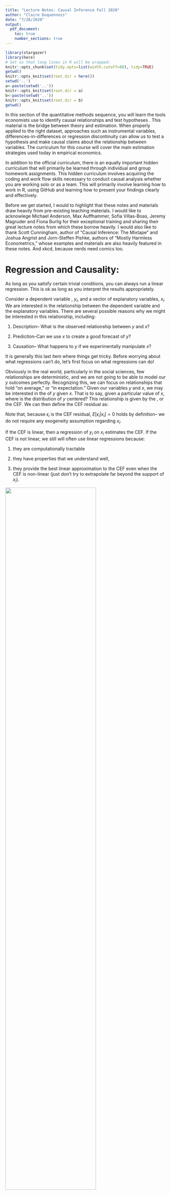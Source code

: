 ---
title: "Lecture Notes: Causal Inference Fall 2020"
author: "Claire Duquennois"
date: "7/28/2020"
output:
  pdf_document:
    toc: true
    number_sections: true
---

```{r setup}
library(stargazer)
library(here)
# Set so that long lines in R will be wrapped:
knitr::opts_chunk$set(tidy.opts=list(width.cutoff=80), tidy=TRUE)
getwd()
knitr::opts_knit$set(root.dir = here())
setwd('..')
a<-paste(setwd('..'))
knitr::opts_knit$set(root.dir = a)
b<-paste(setwd('..'))
knitr::opts_knit$set(root.dir = b)
getwd()
```




\begin{center}
\Large \textbf{Welcome to Economic Inference from Data!}
\end{center}




In this section of the quantitative methods sequence, you will learn the tools economists use to identify causal relationships and test hypotheses \textit{in the wild}. This material is the bridge between theory and estimation. When properly applied to the right dataset, approaches such as instrumental variables, differences-in-differences or regression discontinuity can allow us to test a hypothesis and make causal claims about the relationship between variables. The curriculum for this course will cover the main estimation strategies used today in empirical economics. 

In addition to the official curriculum, there is an equally important hidden curriculum that will primarily be learned through individual and group homework assignments. This hidden curriculum involves acquiring the coding and work flow skills necessary to conduct causal analysis whether you are working solo or as a team. This will primarily involve learning how to work in R, using GitHub and learning how to present your findings clearly and effectively.

Before we get started, I would to highlight that these notes and materials draw heavily from pre-existing teaching materials. I would like to acknowlege Michael Anderson, Max Auffhammer, Sofia Villas-Boas, Jeremy Magruder and Fiona Burlig for their exceptional training and sharing their great lecture notes from which these borrow heavily. I would also like to thank Scott Cunningham, author of "Causal Inference: The Mixtape" and Joshua Angrist and Jorn-Steffen Pishke, authors of "Mostly Harmless Econometrics," whose examples and materials are also heavily featured in these notes. And xkcd, because nerds need comics too. 





# Regression and Causality:


As long as you satisfy certain trivial conditions, you can always run a linear regression. This is ok as long as you interpret the results appropriately. 

Consider a dependent variable , $y_i$, and a vector of explanatory variables, $x_i$. We are interested in the relationship between the dependent variable and the explanatory variables. There are several possible reasons why we might be interested in this relationship, including:

1) Description-- What is the observed relationship between $y$ and $x$?

2) Prediciton--Can we use $x$ to create a good forecast of $y$?

3) Causation-- What happens to $y$ if we experimentally manipulate $x$?

It is generally this last item where things get tricky. Before worrying about what regressions can't do, let's first focus on what regressions can do!

Obviously in the real world, particularly in the social sciences, few relationships are deterministic, and we are not going to be able to model our $y$ outcomes perfectly. Recognizing this, we can focus on relationships that hold "on average," or "in expectation." Given our variables $y$ and $x$, we may be interested in the \textit{Conditional Expectation} of $y$ given $x$. That is to say, given a particular value of $x$, where is the distribution of $y$ centered?  This relationship is given by the \textit{Conditional Expectation Function}, or the CEF. 
\begin{equation}
\begin{split}
E[y_i|x_i]=h(x_i)
\end{split}
\end{equation}
We can then define the CEF residual as: 


\begin{equation}
\begin{split}
\epsilon_i=&y_i-h(x_i) \text{ where}\\
	& E[\epsilon_i|x_i]=0
\end{split}
\end{equation}

Note that, because $\epsilon_i$ is the CEF residual, $E[\epsilon_i|x_i]=0$ holds by definition-- we do not require any exogeneity assumption regarding $x_i$.

If the CEF is linear, then a regression of $y_i$ on $x_i$ estimates the CEF. If the CEF is not linear, we still will often use linear regressions because:

1) they are computationally tractable

2) they have properties that we understand well,

3) they provide the best linear approximation to the CEF even when the CEF is non-linear (just don't try to extrapolate far beyond the support of $x_i$). 


\centering
![]("images\linearprojectioncomic.png"){width=75%}

\raggedright

Thus, if what you are interested in is the CEF, linear regression is a good, and robust tool for estimating it.

You can estimate the CEF using the linear regression by doing the following.
Run a linear regression  of $y_i$ on $x_i$, to generate estimates of $\beta_0$ and $\beta_1$ by doing the following estimation. 

\begin{equation}
\begin{split}
y_i=\beta_0+\beta_1 x_i+\epsilon
\end{split}
\end{equation}

Then you can use the estimated $\hat{\beta}_0$ and $\hat{\beta}_1$ to calculate $\hat{y}$
\begin{equation}
\begin{split}
\hat{y}_i=\hat{\beta}_0+\hat{\beta}_1 x_i
\end{split}
\end{equation}


where $\hat{y}_i$ is the predicted value for $y_i$ given $x_i$, ie. $\hat{y}_i=E[y_i|x_i]$, the CEF. 


This is fine, as long as you interpret your results for what they are --an approximation of the conditional expectation function-- and not what you might want them to be (an estimate of a causal relationship). 

So if you are only intersted in decription or prediction, we can end the class here. 

## Application: Regression for Prediction

Suppose you are a bank and you are interested in predicting whether your customers will be able to repay their student loans. You have a subset of data from the CPS that includes individual earnings and the number of years they spent in education. You estimate the following on working age adults that are over 22 years old: 

\begin{equation}
\begin{split}
Income_i=\beta_0+\beta_1 Schooling_i+\epsilon_i
\end{split}
\end{equation}

to generate the estimates $\hat{\beta_0}$ and $\hat{\beta_1}$. 

In R, you code:

 
\center ![]("images\code_quality.png"){width=75%}

\raggedright


```{r chunk1}

mydata<-read.csv("data/data_M1_OVB/cps_clean.csv")

reg1<-lm(inctot~edu,mydata[mydata$age>22,])
summary(reg1)

```

Thus we have that $\hat{\beta_0}=-61944$ and $\hat{\beta_1}=8054$, so an extra year of education predicts earnings that are \$8,115 higher.


\center ![]("images\scatterintuitioncomic.png"){width=75%}

\raggedright

```{r chunk1a, echo = TRUE}

plot(mydata[mydata$age>22 & mydata$inctot<300000,]$edu, 
     mydata[mydata$age>22 & mydata$inctot<300000,]$inctot)
```


Using these estimate we can predict the difference in annual income between a high school and college grad as

$$\begin{aligned}
\widehat{Income}_{col}-\widehat{Income}_{hs} & =(\hat{\beta_0}+\hat{\beta_1}*16)-(\hat{\beta_0}+\hat{\beta_1}*12)\\
& =\hat{\beta_1}*4\\
& = 8,054*4=\$32,216.
\end{aligned}$$

So we would predict annual returns of $32,216.


Alternatively, we could create an indicator variable set to 1 for individuals with college educations and estimate it on the subset of individuals who have at least 12 years of schooling:

\begin{equation}
\begin{split}
Income_i=\beta_0+\beta_1 CollGrad_i+\epsilon_i
\end{split}
\end{equation}

```{r chunk2}

mydata$collgrad<-0
mydata$collgrad[mydata$edu>=16]<-1

reg2<-lm(inctot~collgrad,mydata[mydata$edu>=12 & mydata$age>22,])
summary(reg2)

```
Here we have that $\hat{\beta_0}=36483$ and $\hat{\beta_1}=44842$, so having a four year college degree predicts earnings that are \$44,842 higher then the predicted income of \$36,483 for individuals that finished highschool but did not get a four year degree.

The important thing to note here: we are not saying that the college degree **caused** higher earnings, but it does **predict** higher earnings, which for many applications, like approaving a loan, is sufficient. 

To get at causation, we will need to do a lot more work. 


\center ![]("images\corcauscomic.png"){width=75%}

\raggedright




## "No Causation Without Manipulation"^[This phrase comes from Holland (1986).]

Economists (and other social scientists) tend to be interested in causal effects because we want to think about what the consequences will be if a particular policy is implemented or changed. Naive regressions without a carefully thought out research design are not enough to identify causal effects.

### Application: The returns to schooling

It is easy to estimate the relationship between schooling and income. Using CPS data, I estimated the following linear regression:

\begin{equation}
\begin{split}
Income_i=\beta_0+\beta_1 Schooling_i+\epsilon
\end{split}
\end{equation}

 I then calculated the CEF,  $E[Income_i|Schooling_i]$, the expected value of income conditional on years of schooling as 

\begin{equation}\label{schcef}
\begin{split}
E[Income_i|Schooling_i]=\widehat{Income}_i=\hat{\beta}_0+\hat{\beta}_1 Schooling_i
\end{split}
\end{equation}



 These estimates, however, only tell us how income and schooling covary in the population. This DOES NOT reveal what would happen to an individuals income if there was an \textbf{"exogenous"} change to schooling. For instance if I raised the mandatory number of years students must stay in school or if I  increased the schooling of a randomly selected group of students by 1 year. This is because the number of years a student spends in school is \textbf{"endogenously"} determined: the students who can afford to go to school, and who expect returns from additional schooling, stay in school. There is no reason that a regression coefficient that is estimated data on \textbf{endogenous} schooling choices should correspond to the effects of an \textbf{exogenous} change in schooling. In order to estimate the \textbf{causal} effect of schooling, we will need to identify some type of **"manipulation"** that created an \textbf{exogenous} change in schooling. 

Note that it is not the case that one coefficient is "right" and the other is `"wrong" -- the two coefficients are simply different and which one is "correct" depends on what question you are trying to answer. If you are interested in predicting income based on some knowledge of a person's education levels, using equation \ref{schcef} is fine. \\

\noindent It is \textbf{CORRECT} to interpret the estimates from equations \ref{schcef} as 
\begin{center}
\textbf{``We expect the income of a person with one additional year of schooling to be \$ $\hat{\beta}_1$  higher.''} 
\end{center}

\noindent It is \textbf{INCORRECT} to interpret equations \ref{schcef} as 

\textbf{``One additional year of schooling CAUSES earnings to increase by \$ $\hat{\beta}_1$.''} 

 The \textit{Rubin Causal Model} discussed below offers a useful framework with which to understand common estimation techniques. More importantly, it is useful in framing and understanding what question you are trying to answer or what effect you are trying to estimate by using the idea that a unit has different  \textit{potential outcomes} depending on it's \textit{treatment} status. 

\subsection{The Rubin Causal Model}

Suppose that we have N units, $i=1,...,N,$ drawn randomly from a large population. We are interested in the effect of some binairy treatment variable, $D_i$, on an outcome, $Y_i$. We postulate that each unit faces two potential outcomes,

\begin{equation}\label{potout}
\begin{split}
Y_i& = \begin{cases}
      Y_i(1) & \text{ if } D_i=1 \text{ (\textit{the treatment condition})}\\
      Y_i(0) & \text{ if } D_i=0 \text{ (\textit{the control condition})}
    \end{cases}  \\
&= Y_i(0)+(Y_i(1)-Y_i(0))D_i
\end{split}
\end{equation}

The key challenge is that we will never observe both $Y_i(1)$ and $Y_i(0)$ though it must be theoretically possible that we could observe either $Y_i(1)$ or $Y_i(0)$. If you cannot conceptualize both $Y_i(1)$ and $Y_i(0)$ for the same unit, then D does not correspond to a treatment that is potentially manipulable and we cannot talk about the causal effect of manipulating D without further defining the problem. 

__________________
\textbf{Example:}

\textbf{Does going to college \underline{cause} higher earnings?}
Let the treatment be going to college. We can imagine that each high school graduate faces two potential outcomes:
\begin{equation}
\begin{split}
\text{\textit{potential outcomes}}= \begin{cases}
      earnings_{i,col} & \text{ if \textit{i} goes to college} \text{ (\textit{the treatment condition})}\\
      earnings_{i,no col} & \text{ if \textit{i} does not go to college} \text{ (\textit{the control condition})}
    \end{cases}  
\end{split}
\end{equation}
Though we can conceive of both  $earnings_{i,col}$ and $earnings_{i,no col}$, we will only ever observe one or the other, but we can imagine a policy or intervention that could make either of these values observable. Thus "college" is a treatment that is potentially manipulable. 

\textbf{Does being a woman \underline{cause} lower earnings?}
Gender (or race) is not potentially manipulable. My gender has been in integral part of all the choices I have made throughout my life. It is not really possible for me to imagine some intervention that would reveal what my earnings outcomes would have been if was a man. Thus, though the relationships between, gender (or race) and earnings are extreamly interesting and worthy of study, and we know that beeing a woman \underline{predicts} lower earnings, the question as posed is ill defined. 

_______________________

Using the notation above, we define the  \textit{causal effect} for tratment $D=1$ on outcome $Y$ for unit $i$ as:

\begin{equation}
\begin{split}
      Y_i(1) -Y_i(0)=\tau_i
\end{split}
\end{equation}

$\tau_i$ is the treatment effect for unit $i$. The treatment effect is \textbf{relative}. It tells us how the outcome for $i$ with treatment compares to their outcome without treatment. How would $i$'s earnings with a college degree compare to her earnings without a college degree? Note that this value need not be constant across different units, which is why the $\tau$ is indexed by $i$. Many (most) treatments have heterogeneous effects: a college degree may increase some people's earning potential a lot more than others, for example. 

The imporant thing to realize here is that though $\tau_i=Y_i(1)-Y_i(0)$ we never actually observe both $Y_i(1)$ and $Y_i(0)$ for a given unit. This leads to the following theorem: 

\textbf{Fundamental Problem of Causal Inference:} It is impossible to observe the value of  $Y_i(1)$ and $Y_i(0)$ in the same unit $i$ and, therfore, it is impossible to observe $\tau_i$, the effect for unit $i$ of the treatment on $Y_i$.^[Holland (1986).]

The fundamental problem of causal inference would appear to rule out any precise estimation of $\tau_i$ and, at the unit level, it is true that we can never observe the exact treatment effect. However, all is not lost. We are generally interested in relationships that hold on "average," or in expectation. In this context, it is possible to estimate the quantities of interest. We define $\bar{\tau}$ as the \textit{average causal effect} or \textit{average treatment effect} (ATE) of the treatment relative to the control as the expected value of the difference   $Y_i(1) -Y_i(0)$, or 


\begin{equation}
\begin{split}
     \bar{\tau}=E[Y_i(1)-Y_i(0)]=E[Y_i(1)]-E[Y_i(0)].
\end{split}
\end{equation}

With the right research design, it is possible to estimate the ATE. 


\subsection{The Conditional Independence Assumption}



Suppose the treatment effect is the same for everyone so that $Y_i(1)-Y_i(0)=\tau$, a constant. If this is the case, I can re-write equation \ref{potout} as 


\begin{equation}\label{breakdown}
\begin{split}
Y_i &=Y_i(0)+\tau D_i\\
Y_i &=E[Y_i(0)]+\tau D_i+Y_i(0)-E[Y_i(0)]\\
Y_i &=\alpha+\tau D_i+\eta_i
\end{split}
\end{equation}

where $\alpha=E[Y_i(0)]$, $\tau=Y_i(1)-Y_i(0)$, and $\eta_i$ is the random part of $Y_i(0)$ since $\eta_i=Y_i(0)-E[Y_i(0)]$. We can then see that the expected outcomes for someone with treatment $(D_i=1)$, and without treatment $(D_i=0)$ are given by


\begin{equation}
\begin{split}
E[Y_i(1)] &=\alpha +\tau +E[\eta_i|D_i=1]\\
E[Y_i(0)] &=\alpha +E[\eta_i|D_i=0]\\
\end{split}
\end{equation}

so that we can break down the difference between these outcomes as
\begin{equation}\label{breakdown2}
 E[Y_i(1)]-E[Y_i(0)] = 
    \underbrace{\tau}_\text{treatment effect} + \underbrace{E[\eta_i|D_i=1]-E[\eta_i|D_i=0]}_\text{selection bias}.
\end{equation}
 
It is thus clear that if we naively estimate the linear regression specified in equation \ref{breakdown}, our estimate $\tilde{\tau}$, will not equal the true causal treatment effect $\tau$, if there is selection bias such that $E[\eta_i|D_i=1]\neq E[\eta_i|D_i=0]$. This will happen if absent treatment, those who would select into treatment have a differnt expected outcome compared to those who would not select into treatment, such that $E[Y_i(0)|D_i=1]\neq E[Y_i(0)|D_i=0]$. This is because treatment is not random, formally if

\begin{equation}\label{schcef}
\begin{split}
\{Y_i(1), Y_i(0)\} \not\perp  D_i,
\end{split}
\end{equation}
that is if the outcome is not orthogonal (or independent) to treatment status. 

___________________________

\textbf{Example:}

Suppose I naively estimate the following regression on my observational data from the CPS, where $college_i$ is a dummy variable set to one if the person received a college degree, and generate estimated of $\alpha$ and $\tau$,
\begin{equation}\label{colex}
\begin{split}
earnings_i=\tilde{\alpha}+\tilde{\tau} college_i+\epsilon_i.
\end{split}
\end{equation}

If I am interested in the causal treatment effect of a college degree on earnings, $\tilde{\tau}$ will not give an accurate estimate since it is biased by who selects into getting a college degree. If the people who receive college degrees would have had higher earnings even absent the degree then $E[\tilde{\tau}]\neq\tau$ since $E[\eta_i|D_i=1]>E[\eta_i|D_i=0]$.

________________________

\center ![]("images\ciacomic.png"){width=50%}

\raggedright

The \textbf{Conditional Independence Assumption} asserts that conditional on observed characteristics, $X_i$, selection bias disappears. This means that once I control for $X_i$, treatment is as good as randomly assigned. Formally,
\begin{equation}\label{schcef}
\begin{split}
\{Y_i(1), Y_i(0)\} \perp  D_i|X_i.
\end{split}
\end{equation}
If this is the case, conditional-on-$X_i$ comparisons have a causal interpretation. In other words, 

\begin{equation}\label{schcef}
\begin{split}
E[Y_i(1)|X_i]-E[Y_i(0)|X_i]=E[Y_i(1)-Y_i(0)|X_i].
\end{split}
\end{equation}

Returning to equation \ref{breakdown2},  we saw that with selection bias, our estimate $\tilde{\tau}$ is not equal to the true causal treatment effect $\tau$ if there is selection bias. Suppose now that CIA holds given a vector of observed covariates, $X_i$. We can thus decompose the random term, $\eta_i$, into a linear function of observable characteristics $X_i$, and an error term $\nu_i$, such that 

 \begin{equation}\label{schcef}
\begin{split}
\eta_i=X'_i\gamma+\nu_i,
\end{split}
\end{equation}

where $\gamma$ is a vector of population regression coefficients that is assumed to satisfy $E[\eta_i|X_i]=X'_i\gamma$. Since $\gamma$ is defined by the regression of $\eta_i$ on $X_i$, the residual $\nu_i$ and $X_i$ are uncorrelated by construction. Moreover, by virtue of the CIA, we have 

 \begin{equation}\label{schcef}
\begin{split}
E[Y_i(D)|X_i]=\alpha+\tau D+X_i'\gamma.
\end{split}
\end{equation}
 
The residual in the linear causal model

 \begin{equation}\label{schcef}
\begin{split}
Y_i=\alpha+\tau D_i+X_i'\gamma+\nu_i
\end{split}
\end{equation}

is therfore uncorrelated with the regressors, $D_i$ and $X_i$ and the estimated regression coefficient $\hat{\tau}$ is equal to the causal effect of interest, $\tau$.
 
______________________

\textbf{Example:}

Returning to the example of earnings and college completion, we saw that 
\begin{equation}\label{colex}
\begin{split}
Income_i=\tilde{\alpha}+\tilde{\tau} college_i+\epsilon_i
\end{split}
\end{equation}

generates a based estimate of  $\tau$ due to selection bias since $E[\tilde{\tau}]\neq\tau$. Now suppose that CIA holds if I condition on a student's household income (\textit{hhinc}). This means that once I control for student household income, which students complete college versus not is as good as randomly assigned. \underline{\textbf{If this assumption holds}}, then I generate the following  estimates 

\begin{equation}\label{colex}
\begin{split}
earnings_i=\hat{\alpha}+\hat{\tau} college_i+\hat{\gamma_i}hhinc_i+\epsilon_i
\end{split}
\end{equation}
 
and we have that $E[\hat{\tau}]=\tau$.  Thus we can say that a college degree causes earnings to increase by \$$\hat{\tau}$.

_____________________

It is important to note that the conditional independence assumption is a big assumption, and in many cases is not valid.  Do we really believe that if I control for household income, who goes to college is as good as randomly assigned? Can you think of other important variables that would correlate with both completing college and earnings? If yes then you likely still have a biased estimate of the treatment effect. 



\subsection{Omitted Variable Bias}

What happens to our estimate of the treatment effect $\tau$ when I introduce a new control variable?

Suppose I estimated the following model, 

\begin{equation}\label{colex}
\begin{split}
Y_i=\tilde{\beta}_0+\tilde{\beta}_1 x_{1i}+\epsilon_i
\end{split}
\end{equation}

 but I suspect that there is a relationship between my explanatory variable, $x_{1i}$ and some other variable, $x_{2i}$, such that 

\begin{equation}\label{ovb1}
\begin{split}
x_{2i}=\rho_0+\rho_1x_{1i}+\varepsilon_i, 
\end{split}
\end{equation}

and that my outcome variable is also affected by $x_i$ such that the true model is given by 

\begin{equation}\label{ovb2}
\begin{split}
Y_i=\beta_0+\beta_1 x_{1i}+\beta_2 x_{2i}+\nu_i.
\end{split}
\end{equation}

where $\beta_2\neq0$. 

Substituting equation \ref{ovb1} into  \ref{ovb2} and rearanging gives

\begin{equation}\label{ovb2}
\begin{split}
Y_i=\underbrace{(\beta_0+\beta_2\rho_0)}_{\tilde{\beta}_0}+\underbrace{(\beta_1+\beta_2 \rho_2)}_{\tilde{\beta}_1} x_{1i}+\underbrace{(\beta_2 \varepsilon_i+\nu_i)}_{\epsilon_i}.
\end{split}
\end{equation}

So 

\begin{equation}\label{ovb2}
\begin{split}
\tilde{\beta_1}=\underbrace{\beta_1}_\text{treatment effect}+\underbrace{\beta_2 \rho_2}_\text{bias}
\end{split}
\end{equation}



Thus we can see that the biased coefficient $\tilde{\beta}_1$ is equal to the true treatment effect, $\beta_1$, plus a bias term which depends on $\beta_2$ (the correlation between $x_{2i}$ and $Y_i$), and $\rho_2$ (the correlation between $x_{2i}$ and $x_{1i}$). On average, our regression is going to miss the true population parameter by $\beta_2\rho_2$.


We can use this regression to sign the bias. The sign of $\beta_2$ is obtained from thinking about how the dependent variable $Y_i$ is correlated with the omitted variable ($cov(Y_i, x_{2})$) and the sign $\rho_2$ is obtained by thinking about how the independent variable of interest, $x_1$, is correlated with the omitted variable ($cov(x_1,x_2)$). Multiplying the signs of these covariances can then establisht the sign of the bias, as seen in the table below, 


\begin{center}
\begin{tabular}{|c|c|c|}
\hline 
 & $Cov(x,x_{ov})>0$ & $Cov(x,x_{ov})<0$\tabularnewline
\hline
\hline 
$Cov(y,x_{ov})>0$ & Upward bias & \vspace{5pt} Downward bias
\tabularnewline
\hline 
$Cov(y,x_{ov})<0$ & Downward bias & \vspace{5pt} Upward bias
\tabularnewline
\hline
\end{tabular}
\end{center}



____________________________

\textbf{Example:}

Suppose I am interested in thinking about how health relates to income. Using my CPS sample of working age adults, I begin by estimating the following model,

$$
Income_i=\beta_0+\beta_1Health_i+\epsilon, 
$$
where heath is an rspondents subjective assesment of their health with 1 being very health and 5 being very unhealthy. 


```{r chunk3}

reghealth<-lm(inctot~health,mydata)

```

It then occurs to me that respondents age could be biasing this estimate since it is likely that $cov(health_i,age_i)>0$ and $cov(income_i,age_i)>0$ leading to an upward bias. 

```{r chunk4}

reghealth2<-lm(inctot~health+age ,mydata)

```

I then realize that schooling could also impact both health and income, as it is likely that $cov(health_i,schooling_i)<0$ and $cov(income_i,schooling_i)>0$ leading to a downward bias. 


```{r chunk5, results = "asis"}

reghealth3<-lm(inctot~health+age+edu ,mydata)


stargazer(reghealth,reghealth2, reghealth3, type="latex", header=FALSE, 
          title="Income and health", omit.stat=c("f", "ser"))

```


Any variable that is jointly correlated with my explanatory variable ($health$) and my outcome variable ($income$), will bias my estimate of $\beta_1$. $age$ and $education$ are certainly important ones but there are likely many more meaning that even our estimate from the third specification still cannot be interpreted as an unbiased causal estimate of the true $\beta_1$ and should be interpreted with caution. 
____________________________


______________________
\textbf{Simulating Omitted Variable Bias in R:}

To better understand how an omitted variable can bias our coefficient estimate, I will generate a simulated dataset. The advantage of working with simulated data is that with a simulation I can know the exact data generating process (DGP), and thus know exactly what the true coefficients should be. I can then run different estimations and see if the estimated coefficients are biased or not. 

Suppose the data generating process is as follows. My outcome variable, $Y$ depends on two variables, $V_1$ and $V_2$ such that 

$$
Y_i=\beta_0+\beta_1 V_{1i}+\beta_2 V_{2i}+\epsilon_i
$$
where $V_1$ and $V_2$ are correlated with $Cor(V_1,V_2)=0.5$. 

To simulate this DGP, I generate a data.frame of two correlated random variables pulled from standard normal distributions.

```{r sim1}
library(MASS)
library(ggplot2)

set.seed(1999)
out <- as.data.frame(mvrnorm(1000, mu = c(0,0), 
                     Sigma = matrix(c(1,0.5,0.5,1), ncol = 2), 
                     empirical = TRUE))
cor(out)
plot(out)

```

I then add an error term for each observation, also drawn from a standard normal.

```{r sim2}
out$error<-rnorm(1000, mean=0, sd=1)


```

I can now simulate the data generating process. Suppose we want the true $\beta_1=5$ and $\beta_2=7$. I can simulate the outcome variable as follows:

```{r sim3}

#The data generating process
B1<-5
B2<-7

out$Y<-out$V1*B1+out$V2*B2+out$error
```

I can generate an unbiased estimate such that $E[\hat{\beta}_1]=\beta_1$ by estimating the correctly specified model

```{r sim 4}

sim1<-lm(Y~V1+V2, data=out)
summary(sim1)

```

As you can see, the estimated coefficients are very close to the true values. 

However if I misspecify my model and fail to include $V_2$ then $E[\tilde{\beta}_1]\neq\beta_1$, as you can see below, 


```{r sim 5}

sim2<-lm(Y~V1, data=out)
summary(sim2)

```

Indeed, in this case, $\tilde{\beta}_1$ is upward biased since  $Cor(V_1,V_2)>0$ and $Cor(Y,V_2)>0$.

So what does adding the control variable do to your regression? When you add a contol variable, you are effectively removing the variation in the outcome variable that is explained by that control variable, so that your estimates can be based on the variation due to the explanitory vaiable you are actually interested in. We can see this below. 

I first generate a new variable, $adjY$ that "corrects" $Y$ by removing the variation in $Y$ that is explained by $V_2$, which I can do since I know the true $\beta_2$. 

```{r sim 6}

out$adjY<-out$Y-B2*out$V2

sim3<-lm(adjY~V1, data=out)
summary(sim3)

```

Having done this, I can now regress $V_1$ on $adjY$ to recover an unbiased estimate of the effect of $V_1$ on $Y$.

```{r sim 7}
sim3<-lm(adjY~V1, data=out)
summary(sim3)

```

We can visualize what we did in the plot below. In blue we see the "unadjusted" relationship between $Y$ and $V_1$. In pink we see the "adjusted" relationship. Notice that we have $\tilde{\beta_1}>\hat{\beta}_1$ because the adjustment is larger when the absolute value of $V_1$ is larger due to the positive correlation between $V_1$ and $V_2$.  


```{r key 4}
plotted<-ggplot(out, aes(V1, y = value, color = variable)) + 
    geom_point(aes(y = Y, col = "Y")) + 
    geom_point(aes(y = adjY, col = "adjY"))+
    geom_smooth(method='lm', aes(y = Y, col = "Y"))+
    geom_smooth(method='lm', aes(y = adjY, col = "adjY"))

plotted


```
_______________________



\subsection{Beware of the kitchen sink approach}

Given that adding omitted variables as controls corrects the bias generated by their omission, it can be tempting to go wild and add every possible control you can think of. In some datasets, you may have hundreds of potential observable covariates that you could add as control variables. Before embarking on this "Kitchen Sink Approach," it is important to realize that you should excercise caution in selecting your control variables. Furthermore, even in the ideal circumstances, unobservables will probably still be a problem for you if your aim is to identify a causal relationship. 


\subsubsection{Caveat: Including Irrelevant Variables}
What happens if we include a variable that doesn't have any effect on y (holding other variables constant)?  In other words its population coefficient is zero, but we include it in our sample regression function anyways? For example, we estimate:
$$
\tilde y=\tilde \beta_0 + \tilde \beta_1x_1 + \tilde\beta_2x_2
$$
Even though the population regression function is $E[y|x_1]=\beta_0+\beta_1x_1$. 

Including the irrelevant $x_2$ will have no effect in terms of the unbiasedness: $E[\tilde{\beta_1}]= \beta_1$. It will though affect the variance of our estimator, making it less precise: $Var(\tilde{\beta_1})\geq Var(\hat{\beta_1})$.

\center ![]("images\curvefittingcomic.png"){width=75%}




\raggedright


\subsubsection{Caveat: Bad Controls}

Even if you add a control and it does change the estimated coefficient, you may still want to carefully consider whether or not it belongs in your specification. 

Bad controls are variables that are themselves outcomes of the treatment variable you are investigating. That is, bad controls might just as well be dependent variables too. Good controls are variables that we can think of as being fixed at the time the regressor of interest was determined. 

___________________

\textbf{Example:}

Suppose you are interested in estimating the effect of smoking during pregnancy on birthweight using observational data. You start by estimating the following regression, 

$$
Brthwgt_i=\beta_0+\beta_1cigday_i+\epsilon
$$
but you are concerned that omitted variables are biasing your results. Fourtunately, your dataset includes the following additional variables: the mother's age, the mother's education level, the number of previous pregnancies, the number of prenatal doctor visits, mother's weight gain during pregnancy, and alcohol use during pregnancy. 

Which of these control variables should you consider adding to your specification? 

You will need to think carefuly about the causal channel that connects smoking during pregnancy to birth weight. Could smoking during pregnancy cause a difference in ________________?  If the answer is yes then you are probably looking at a bad control. 

In this example, variables that are fixed at the start of the pregnancy are probably good controls. These would include the mother's age, the mother's education level and the number of previous pregnancies. The other variables listed could plausibly be affected by smoking. For example, women who smoke during pregnancy may be less likely to go to prenatal appointments because of shame or fear of being stygmatized by their doctor. We should thus think very carefully about whether we want to add this variable as a control. 

___________________



\subsection{Selection on Observable Designs: How far does this get us?}

The key (untestable) assumption is that you have controled for everything that matters: you observe all the factors that affect treatment and that are correlated with the potential outcome. You are basically assuming that the treatment assignment is "as good as randomly assigned"- after you have conditioned on the controls. In other words, you are assuming that if there is any systematic selection into "treatment", this selection only depends on the observable variables you are controling for.

This is a big ask. 


\subsection{There is no Santa Claus: Arseneaux, Gerber and Green (2006)}

Arseneaux, Gerber and Green use data from a large-scale voter "Get out the Vote" mobilization effort that randomly calls households and encourages them to vote. 

Though the calling assignment is random, whether a household is actually contacted is not since many people don't answer their phones. Regressing a household's voting behavior on 
whether or not they were contacted can thus give biased estimates of the causal effect of encouragement on voting because of the selection into who is actually contacted. We can see this bias by comparing the estimates from a naive regression to corrected "experimental" estimates that uses the original randomization in the calling assignment to correct this bias using an instrumental variable approach that we will discuss later in this class. 

Below, I replicate some of their key results using the replication files that are available on the harvard dataverse:
https://dataverse.harvard.edu/dataset.xhtml?persistentId=doi:10.7910/DVN/CTT87V

I start by loading the data (which is quite large), and estimating a simple regression with the most basic control variables. 


```{r repagg1, results = "asis"}


library(haven)
library(lfe)
library(dplyr)

agg_data<-read_dta("data/data_M1_OVB/IA_MI_merge040504.dta")
nrow(agg_data)

##scalling the vote02 variable to remove excess 0's from tables
agg_data$vote02<-100*as.numeric(agg_data$vote02)


regols1<-felm(vote02~contact+state+comp_mi+comp_ia,agg_data)
regexp1<-felm(vote02~state+comp_mi+comp_ia|0|(contact~treat_real+state+comp_mi+comp_ia),agg_data)

stargazer(regols1,regexp1, type='latex', se = list( regols1$rse, regexp1$rse))

```

We see that the OLS estimates are quite different from the "experimental" estimates. The OLS estimates suggest that contacting a household raises the likelihood they vote by a statistically significant 6.2 percentage points! The "experimental" estimates however suggest that the effect is in fact 0.36 percentage points and not statistically significant... Things are not looking great for the OLS estimate. The effect it is detecting is really just the result of selection: the people that are contacted are the type of person who is more likely to vote already, even if they hadn't been contacted, thus $cor(Vote,Type)>0$ and $cor(Contact,Type)>0$ biasing our estimates upward. 

Can OLS do better? Voter registration lists contain detailed information on voting history and demographic characteristics, allowing AAG to add a large number of controls to these regressions which I replicate below. 

```{r repagg2, results = "asis"}

regols2<-felm(vote02~contact+state+comp_mi+comp_ia+persons+age+female2+newreg+vote00+vote98+fem_miss
              |county+st_hse+st_sen,agg_data)

regexp2<-felm(vote02~state+comp_mi+comp_ia+persons+age+female2+newreg+vote00+vote98+fem_miss
              |county+st_hse+st_sen
              |(contact~treat_real+state+comp_mi+comp_ia+persons+age+female2+newreg+vote00+vote98+fem_miss)
              ,agg_data)
```

\center ![]("images\codecomic2.png"){width=50%}

\raggedright


```{r repagg1b, results = "asis"}

stargazer(regols2, regexp2, type='latex', se = list(regols2$rse, regexp2$rse))

```

Despite the addition of all these controls, OLS estimates are still biased. The OLS estimates suggest a statistically significant 2.7 percentage point effect as opposed to the statistically insignificant 0.5 percentage point effect we get from the experimental estimates. Despite all of these control variables, there still remains some unobservable characteristic that biases the OLS estimate.  

_____________________


